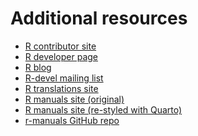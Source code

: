 # Additional resources {#AdditionalResources}

* [R contributor site](https://contributor.r-project.org)
* [R developer page](https://developer.r-project.org/) 
* [R blog](https://blog.r-project.org/)
* [R-devel mailing list](https://stat.ethz.ch/mailman/listinfo/r-devel)
* [R translations site](https://contributor.r-project.org/translations/)
* [R manuals site (original)](https://cran.r-project.org/manuals.html)
* [R manuals site (re-styled with Quarto)](https://rstudio.github.io/r-manuals/)
* [r-manuals GitHub repo](https://github.com/rstudio/r-manuals)
